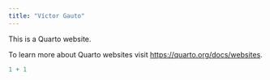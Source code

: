 ```yaml
---
title: "Víctor Gauto"
---
```


This is a Quarto website.

To learn more about Quarto websites visit <https://quarto.org/docs/websites>.

```r
1 + 1
```
